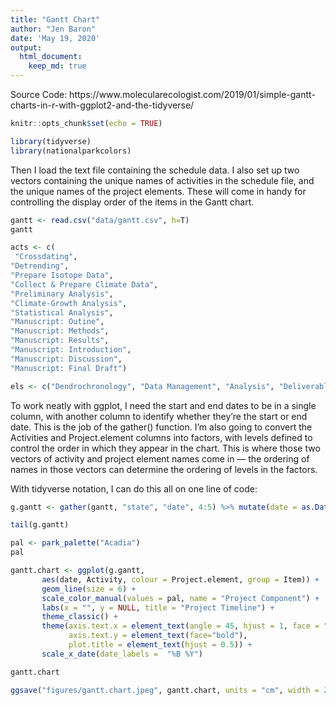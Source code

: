 ```yaml
---
title: "Gantt Chart"
author: "Jen Baron"
date: 'May 19, 2020'
output: 
  html_document:
    keep_md: true
---
```



Source Code: https://www.molecularecologist.com/2019/01/simple-gantt-charts-in-r-with-ggplot2-and-the-tidyverse/

```r
knitr::opts_chunk$set(echo = TRUE)
```


```r
library(tidyverse)
library(nationalparkcolors)
```


Then I load the text file containing the schedule data. I also set up two vectors containing the unique names of activities in the schedule file, and the unique names of the project elements. These will come in handy for controlling the display order of the items in the Gantt chart.
```r
gantt <- read.csv("data/gantt.csv", h=T)
gantt

acts <- c(
 "Crossdating",
"Detrending",
"Prepare Isotope Data",
"Collect & Prepare Climate Data",
"Preliminary Analysis",
"Climate-Growth Analysis",
"Statistical Analysis",
"Manuscript: Outine",
"Manuscript: Methods",
"Manuscript: Results",
"Manuscript: Introduction",
"Manuscript: Discussion",
"Manuscript: Final Draft")

els <- c("Dendrochronology", "Data Management", "Analysis", "Deliverable")

```


To work neatly with ggplot, I need the start and end dates to be in a single column, with another column to identify whether they’re the start or end date. This is the job of the gather() function. I’m also going to convert the Activities and Project.element columns into factors, with levels defined to control the order in which they appear in the chart. This is where those two vectors of activity and project element names come in — the ordering of names in those vectors can determine the ordering of levels in the factors.

With tidyverse notation, I can do this all on one line of code:
```r
g.gantt <- gather(gantt, "state", "date", 4:5) %>% mutate(date = as.Date(date, "%Y.%m.%d"), Activity=factor(Activity, acts[length(acts):1]), Project.element=factor(Project.element, els))

tail(g.gantt)
```


```r
pal <- park_palette("Acadia")
pal
```

```r
gantt.chart <- ggplot(g.gantt,
       aes(date, Activity, colour = Project.element, group = Item)) +
       geom_line(size = 6) + 
       scale_color_manual(values = pal, name = "Project Component") +
       labs(x = "", y = NULL, title = "Project Timeline") +
       theme_classic() +
       theme(axis.text.x = element_text(angle = 45, hjust = 1, face = "bold"), 
             axis.text.y = element_text(face="bold"), 
             plot.title = element_text(hjust = 0.5)) +
       scale_x_date(date_labels =  "%B %Y")

gantt.chart

ggsave("figures/gantt.chart.jpeg", gantt.chart, units = "cm", width = 20, height = 12)
```




